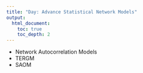 ```yaml
---
title: "Day: Advance Statistical Network Models"
output:
  html_document:
    toc: true
    toc_depth: 2
---
```


- Network Autocorrelation Models
- TERGM
- SAOM
